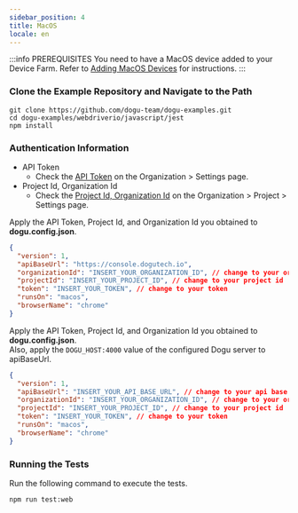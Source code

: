 ```yaml
---
sidebar_position: 4
title: MacOS
locale: en
---
```



:::info PREREQUISITES
You need to have a MacOS device added to your Device Farm. Refer to [Adding MacOS Devices](/get-started/tutorials/device-farm/device/macos) for instructions.
:::

### Clone the Example Repository and Navigate to the Path

```
git clone https://github.com/dogu-team/dogu-examples.git
cd dogu-examples/webdriverio/javascript/jest
npm install
```

<Tabs groupId="target" defaultValue="chrome" queryString>
<TabItem value="chrome" label="Chrome">

### Authentication Information

- API Token
  - Check the [API Token](/management/organization/settings#api-token) on the Organization > Settings page.
- Project Id, Organization Id
  - Check the [Project Id, Organization Id](/management/project/settings#project-id) on the Organization > Project > Settings page.

<Tabs groupId="service" defaultValue="cloud" queryString>
<TabItem value="cloud" label="Cloud" default>

Apply the API Token, Project Id, and Organization Id you obtained to **dogu.config.json**.

```json
{
  "version": 1,
  "apiBaseUrl": "https://console.dogutech.io",
  "organizationId": "INSERT_YOUR_ORGANIZATION_ID", // change to your organization id
  "projectId": "INSERT_YOUR_PROJECT_ID", // change to your project id
  "token": "INSERT_YOUR_TOKEN", // change to your token
  "runsOn": "macos",
  "browserName": "chrome"
}
```

</TabItem>
    
<TabItem value="self-hosted" label="Self-Hosted">

Apply the API Token, Project Id, and Organization Id you obtained to **dogu.config.json**.  
Also, apply the `DOGU_HOST:4000` value of the configured Dogu server to apiBaseUrl.

```json
{
  "version": 1,
  "apiBaseUrl": "INSERT_YOUR_API_BASE_URL", // change to your api base url
  "organizationId": "INSERT_YOUR_ORGANIZATION_ID", // change to your organization id
  "projectId": "INSERT_YOUR_PROJECT_ID", // change to your project id
  "token": "INSERT_YOUR_TOKEN", // change to your token
  "runsOn": "macos",
  "browserName": "chrome"
}
```

</TabItem>
</Tabs>

### Running the Tests

Run the following command to execute the tests.

```
npm run test:web
```

</TabItem>
</Tabs>
